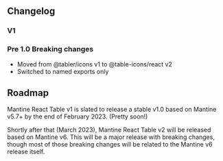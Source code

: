 
<Head>
  <title>Changelog and Roadmap - Mantine React Table Docs</title>
  <meta
    name="description"
    content="Mantine React Table Changelog and Roadmap for future development"
  />
</Head>

## Changelog

### V1

### Pre 1.0 Breaking changes

- Moved from @tabler/icons v1 to @table-icons/react v2
- Switched to named exports only

## Roadmap

Mantine React Table v1 is slated to release a stable v1.0 based on Mantine v5.7+ by the end of February 2023. (Pretty soon!)

Shortly after that (March 2023), Mantine React Table v2 will be released based on Mantine v6. This will be a major release with breaking changes, though most of those breaking changes will be related to the Mantine v6 release itself.
